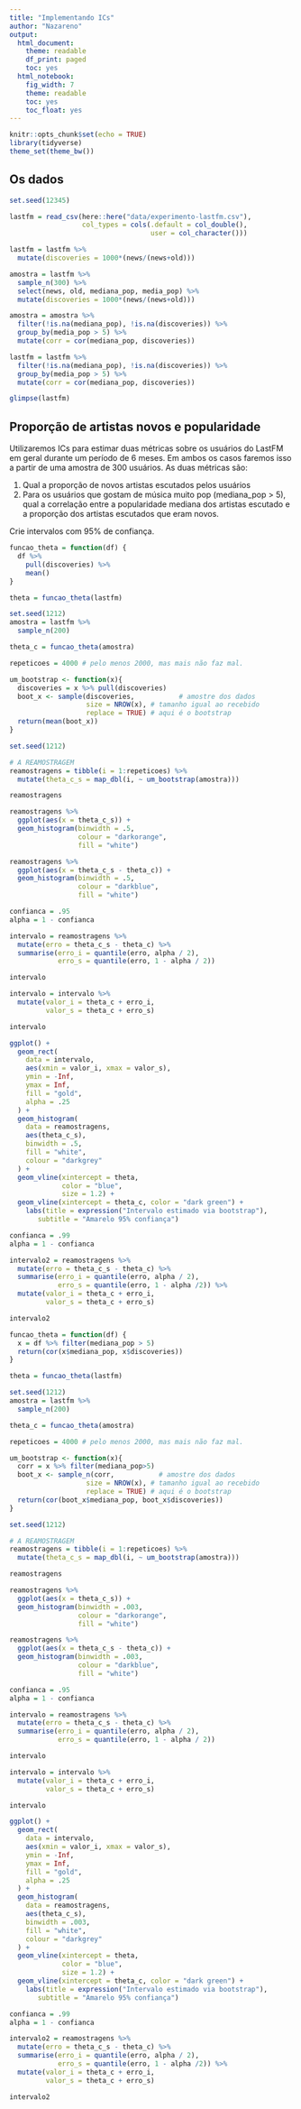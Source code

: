 ```yaml
---
title: "Implementando ICs"
author: "Nazareno"
output:
  html_document:
    theme: readable
    df_print: paged
    toc: yes
  html_notebook:
    fig_width: 7
    theme: readable
    toc: yes
    toc_float: yes
---
```


```r
knitr::opts_chunk$set(echo = TRUE)
library(tidyverse)
theme_set(theme_bw())
```

## Os dados

```r
set.seed(12345)

lastfm = read_csv(here::here("data/experimento-lastfm.csv"), 
                  col_types = cols(.default = col_double(), 
                                   user = col_character()))

lastfm = lastfm %>% 
  mutate(discoveries = 1000*(news/(news+old)))

amostra = lastfm %>% 
  sample_n(300) %>% 
  select(news, old, mediana_pop, media_pop) %>% 
  mutate(discoveries = 1000*(news/(news+old)))

amostra = amostra %>%
  filter(!is.na(mediana_pop), !is.na(discoveries)) %>%
  group_by(media_pop > 5) %>% 
  mutate(corr = cor(mediana_pop, discoveries))

lastfm = lastfm %>%
  filter(!is.na(mediana_pop), !is.na(discoveries)) %>%
  group_by(media_pop > 5) %>% 
  mutate(corr = cor(mediana_pop, discoveries))

glimpse(lastfm)
```

## Proporção de artistas novos e popularidade

Utilizaremos ICs para estimar duas métricas sobre os usuários do LastFM em geral durante um período de 6 meses. Em ambos os casos faremos isso a partir de uma amostra de 300 usuários. As duas métricas são: 

1. Qual a proporção de novos artistas escutados pelos usuários
2. Para os usuários que gostam de música muito pop (mediana_pop > 5), qual a correlação entre a popularidade mediana dos artistas escutado e a proporção dos artistas escutados que eram novos. 

Crie intervalos com 95% de confiança.

```r
funcao_theta = function(df) {
  df %>%
    pull(discoveries) %>%
    mean()
}

theta = funcao_theta(lastfm)

set.seed(1212)
amostra = lastfm %>%  
  sample_n(200) 

theta_c = funcao_theta(amostra)
```

```r
repeticoes = 4000 # pelo menos 2000, mas mais não faz mal.

um_bootstrap <- function(x){
  discoveries = x %>% pull(discoveries)
  boot_x <- sample(discoveries,           # amostre dos dados
                   size = NROW(x), # tamanho igual ao recebido
                   replace = TRUE) # aqui é o bootstrap
  return(mean(boot_x))
}

set.seed(1212)

# A REAMOSTRAGEM
reamostragens = tibble(i = 1:repeticoes) %>% 
  mutate(theta_c_s = map_dbl(i, ~ um_bootstrap(amostra)))

reamostragens
```


```r
reamostragens %>%
  ggplot(aes(x = theta_c_s)) +
  geom_histogram(binwidth = .5,
                 colour = "darkorange",
                 fill = "white")

reamostragens %>%
  ggplot(aes(x = theta_c_s - theta_c)) +
  geom_histogram(binwidth = .5,
                 colour = "darkblue",
                 fill = "white")
```

```r
confianca = .95
alpha = 1 - confianca

intervalo = reamostragens %>% 
  mutate(erro = theta_c_s - theta_c) %>% 
  summarise(erro_i = quantile(erro, alpha / 2), 
            erro_s = quantile(erro, 1 - alpha / 2))

intervalo
```

```r
intervalo = intervalo %>% 
  mutate(valor_i = theta_c + erro_i, 
         valor_s = theta_c + erro_s)

intervalo
```

```r
ggplot() +
  geom_rect(
    data = intervalo,
    aes(xmin = valor_i, xmax = valor_s),
    ymin = -Inf,
    ymax = Inf,
    fill = "gold",
    alpha = .25
  ) +
  geom_histogram(
    data = reamostragens,
    aes(theta_c_s),
    binwidth = .5,
    fill = "white",
    colour = "darkgrey"
  ) +
  geom_vline(xintercept = theta,
             color = "blue",
             size = 1.2) +
  geom_vline(xintercept = theta_c, color = "dark green") +
    labs(title = expression("Intervalo estimado via bootstrap"), 
       subtitle = "Amarelo 95% confiança")
```

```r
confianca = .99
alpha = 1 - confianca

intervalo2 = reamostragens %>% 
  mutate(erro = theta_c_s - theta_c) %>% 
  summarise(erro_i = quantile(erro, alpha / 2), 
            erro_s = quantile(erro, 1 - alpha /2)) %>% 
  mutate(valor_i = theta_c + erro_i, 
         valor_s = theta_c + erro_s)

intervalo2
```

```r
funcao_theta = function(df) {
  x = df %>% filter(mediana_pop > 5)
  return(cor(x$mediana_pop, x$discoveries))
}

theta = funcao_theta(lastfm)

set.seed(1212)
amostra = lastfm %>%  
  sample_n(200) 

theta_c = funcao_theta(amostra)
```


```r
repeticoes = 4000 # pelo menos 2000, mas mais não faz mal.

um_bootstrap <- function(x){
  corr = x %>% filter(mediana_pop>5)
  boot_x <- sample_n(corr,           # amostre dos dados
                   size = NROW(x), # tamanho igual ao recebido
                   replace = TRUE) # aqui é o bootstrap
  return(cor(boot_x$mediana_pop, boot_x$discoveries))
}

set.seed(1212)

# A REAMOSTRAGEM
reamostragens = tibble(i = 1:repeticoes) %>% 
  mutate(theta_c_s = map_dbl(i, ~ um_bootstrap(amostra)))

reamostragens
```

```r
reamostragens %>%
  ggplot(aes(x = theta_c_s)) +
  geom_histogram(binwidth = .003,
                 colour = "darkorange",
                 fill = "white")

reamostragens %>%
  ggplot(aes(x = theta_c_s - theta_c)) +
  geom_histogram(binwidth = .003,
                 colour = "darkblue",
                 fill = "white")
```

```r
confianca = .95
alpha = 1 - confianca

intervalo = reamostragens %>% 
  mutate(erro = theta_c_s - theta_c) %>% 
  summarise(erro_i = quantile(erro, alpha / 2), 
            erro_s = quantile(erro, 1 - alpha / 2))

intervalo
```

```r
intervalo = intervalo %>% 
  mutate(valor_i = theta_c + erro_i, 
         valor_s = theta_c + erro_s)

intervalo
```

```r
ggplot() +
  geom_rect(
    data = intervalo,
    aes(xmin = valor_i, xmax = valor_s),
    ymin = -Inf,
    ymax = Inf,
    fill = "gold",
    alpha = .25
  ) +
  geom_histogram(
    data = reamostragens,
    aes(theta_c_s),
    binwidth = .003,
    fill = "white",
    colour = "darkgrey"
  ) +
  geom_vline(xintercept = theta,
             color = "blue",
             size = 1.2) +
  geom_vline(xintercept = theta_c, color = "dark green") +
    labs(title = expression("Intervalo estimado via bootstrap"), 
       subtitle = "Amarelo 95% confiança")
```


```r
confianca = .99
alpha = 1 - confianca

intervalo2 = reamostragens %>% 
  mutate(erro = theta_c_s - theta_c) %>% 
  summarise(erro_i = quantile(erro, alpha / 2), 
            erro_s = quantile(erro, 1 - alpha /2)) %>% 
  mutate(valor_i = theta_c + erro_i, 
         valor_s = theta_c + erro_s)

intervalo2
```



